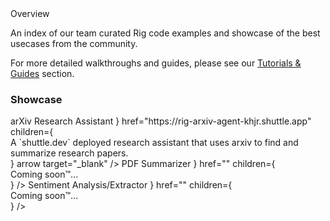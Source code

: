 
<div className="section-title">Overview</div>

An index of our team curated Rig code examples and showcase of the best usecases from the community.

For more detailed walkthroughs and guides, please see our [Tutorials & Guides](/guides) section.

### Showcase

<Cards>
  <Cards.Card
    title={
      <>
        <GraduationCap />
        arXiv Research Assistant
      </>
    }
    href="https://rig-arxiv-agent-khjr.shuttle.app"
    children={
      <div
        style={{
          fontSize: "0.9em",
          color: "#666",
          whiteSpace: "normal",
          wordWrap: "break-word",
        }}
      >
        A `shuttle.dev` deployed research assistant that uses arxiv to find and
        summarize research papers.
      </div>
    }
    arrow
    target="_blank"
  />
  <Cards.Card
    title={
      <>
        <FileText />
        PDF Summarizer
      </>
    }
    href=""
    children={
      <div
        style={{
          fontSize: "0.9em",
          color: "#666",
          whiteSpace: "normal",
          wordWrap: "break-word",
        }}
      >
        Coming soon™️...
      </div>
    }
  />
  <Cards.Card
    title={
      <>
        <BookHeart />
        Sentiment Analysis/Extractor
      </>
    }
    href=""
    children={
      <div
        style={{
          fontSize: "0.9em",
          color: "#666",
          whiteSpace: "normal",
          wordWrap: "break-word",
        }}
      >
        Coming soon™️...
      </div>
    }
  />
</Cards>
